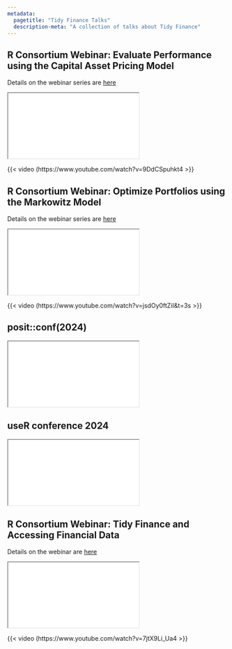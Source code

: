 ```yaml
---
metadata:
  pagetitle: "Tidy Finance Talks"
  description-meta: "A collection of talks about Tidy Finance"
---
```


## R Consortium Webinar: Evaluate Performance using the Capital Asset Pricing Model

Details on the webinar series are [here](https://www.r-consortium.org/tidy-finance-webinar-series)

```{=html} 
<iframe class="slide-deck" src="r-consortium/capital-asset-pricing-model.html"></iframe>
``` 

{{< video (https://www.youtube.com/watch?v=9DdCSpuhkt4 >}}

## R Consortium Webinar: Optimize Portfolios using the Markowitz Model

Details on the webinar series are [here](https://www.r-consortium.org/tidy-finance-webinar-series)

```{=html} 
<iframe class="slide-deck" src="r-consortium/markowitz-model.html"></iframe>
``` 

{{< video (https://www.youtube.com/watch?v=jsdOy0ftZiI&t=3s >}}

## posit::conf(2024)
 
```{=html} 
<iframe class="slide-deck" src="posit-conf-2024/slides.html"></iframe>
``` 

## useR conference 2024

```{=html} 
<iframe class="slide-deck" src="user-conference-2024/slides.html"></iframe>
``` 

## R Consortium Webinar: Tidy Finance and Accessing Financial Data

Details on the webinar are [here](https://www.r-consortium.org/new-webinar-tidy-finance-and-accessing-financial-data)

```{=html} 
<iframe class="slide-deck" src="r-consortium/accessing-financial-data.html"></iframe>
``` 

{{< video (https://www.youtube.com/watch?v=7jtX9Li_Ua4 >}}
